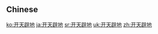 {{also|開天辟地|開天闢地}}
==Chinese==
{{zh-see|開天辟地}}

[[ko:开天辟地]]
[[ja:开天辟地]]
[[sr:开天辟地]]
[[uk:开天辟地]]
[[zh:开天辟地]]